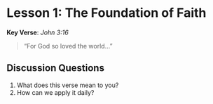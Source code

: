 # Lesson 1: The Foundation of Faith

**Key Verse**: *John 3:16*  

> "For God so loved the world..."  

## Discussion Questions  
1. What does this verse mean to you?  
2. How can we apply it daily?  